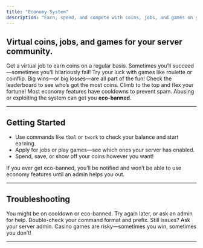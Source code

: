 ```yaml
---
title: "Economy System"
description: "Earn, spend, and compete with coins, jobs, and games on your server."
---
```


## Virtual coins, jobs, and games for your server community.

<CardGroup cols={2}>
  <Card
    title="Work & Earn"
    icon="briefcase"
  >
    Get a virtual job to earn coins on a regular basis. Sometimes you’ll succeed—sometimes you’ll hilariously fail!
  </Card>
  <Card
    title="Casino Games"
    icon="gamepad"
  >
    Try your luck with games like roulette or coinflip. Big wins—or big losses—are all part of the fun!
  </Card>
  <Card
    title="Compete"
    icon="trophy"
  >
    Check the leaderboard to see who’s got the most coins. Climb to the top and flex your fortune!
  </Card>
  <Card
    title="Fair Play"
    icon="lock"
  >
    Most economy features have cooldowns to prevent spam. Abusing or exploiting the system can get you <b>eco-banned</b>.
  </Card>
</CardGroup>

---

## Getting Started

- Use commands like <code>tbal</code> or <code>twork</code> to check your balance and start earning.
- Apply for jobs or play games—see which ones your server has enabled.
- Spend, save, or show off your coins however you want!

<Info>
If you ever get eco-banned, you’ll be notified and won’t be able to use economy features until an admin helps you out.
</Info>

---

## Troubleshooting

<CardGroup>
  <Card title="Not Earning Coins?" icon="help-circle">
    You might be on cooldown or eco-banned. Try again later, or ask an admin for help.
  </Card>
  <Card title="Command Not Working?" icon="terminal">
    Double-check your command format and prefix. Still issues? Ask your server admin.
  </Card>
  <Card title="Lost Coins?" icon="alert-circle">
    Casino games are risky—sometimes you win, sometimes you don’t!
  </Card>
</CardGroup>

---